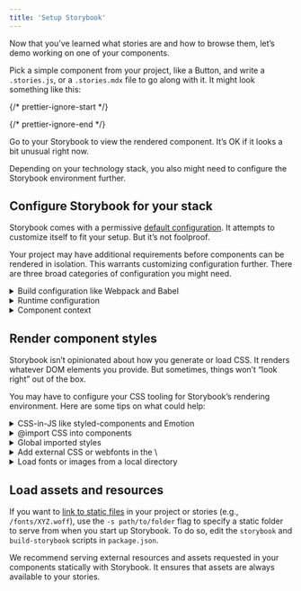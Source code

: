 ```yaml
---
title: 'Setup Storybook'
---
```


Now that you’ve learned what stories are and how to browse them, let’s demo working on one of your components.

Pick a simple component from your project, like a Button, and write a `.stories.js`, or a `.stories.mdx` file to go along with it. It might look something like this:

{/* prettier-ignore-start */}

<CodeSnippets path="your-component.md" />

{/* prettier-ignore-end */}

Go to your Storybook to view the rendered component. It’s OK if it looks a bit unusual right now.

Depending on your technology stack, you also might need to configure the Storybook environment further.

## Configure Storybook for your stack

Storybook comes with a permissive [default configuration](../configure/overview.mdx). It attempts to customize itself to fit your setup. But it’s not foolproof.

Your project may have additional requirements before components can be rendered in isolation. This warrants customizing configuration further. There are three broad categories of configuration you might need.

<details>
  <summary>Build configuration like Webpack and Babel</summary>

  If you see errors on the CLI when you run the `yarn storybook` command, you likely need to make changes to Storybook’s build configuration. Here are some things to try:

  * [Presets](../addons/addon-types.mdx) bundle common configurations for various technologies into Storybook. In particular, presets exist for Create React App, SCSS and Ant Design.
  * Specify a custom [Babel configuration](../configure/babel.mdx#custom-babel-config) for Storybook. Storybook automatically tries to use your project’s config if it can.
  * Adjust the [Webpack configuration](../builders/webpack.mdx) that Storybook uses. Try patching in your own configuration if needed.
</details>

<details>
  <summary>Runtime configuration</summary>

  If Storybook builds but you see an error immediately when connecting to it in the browser, in that case, chances are one of your input files is not compiling/transpiling correctly to be interpreted by the browser. Storybook supports modern browsers and IE11, but you may need to check the Babel and Webpack settings (see above) to ensure your component code works correctly.
</details>

<details id="component-context" name="component-context">
  <summary>Component context</summary>

  If a particular story has a problem rendering, often it means your component expects a specific environment is available to the component.

  A common frontend pattern is for components to assume that they render in a specific “context” with parent components higher up the rendering hierarchy (for instance, theme providers).

  Use [decorators](../writing-stories/decorators.mdx) to “wrap” every story in the necessary context providers. The [`.storybook/preview.js`](../configure/overview.mdx#configure-story-rendering) file allows you to customize how components render in Canvas, the preview iframe. See how you can wrap every component rendered in Storybook with [Styled Components](https://styled-components.com/) `ThemeProvider`, [Vue's Fontawesome](https://github.com/FortAwesome/vue-fontawesome), or with an Angular theme provider component in the example below.

  {/* prettier-ignore-start */}

  <CodeSnippets path="storybook-preview-with-styled-components-decorator.md" />

  {/* prettier-ignore-end */}
</details>

## Render component styles

Storybook isn’t opinionated about how you generate or load CSS. It renders whatever DOM elements you provide. But sometimes, things won’t “look right” out of the box.

You may have to configure your CSS tooling for Storybook’s rendering environment. Here are some tips on what could help:

<details>
  <summary>CSS-in-JS like styled-components and Emotion</summary>

  If you are using CSS-in-JS, chances are your styles are working because they’re generated in JavaScript and served alongside each component. Theme users may need to add a decorator to `.storybook/preview.js`, [see above](#component-context).
</details>

<details>
  <summary>@import CSS into components</summary>

  Storybook allows you to import CSS files in your components directly. But in some cases you may need to [tweak its Webpack configuration](../builders/webpack.mdx#extendingstorybooks-webpack-config). Angular components require [a special import](../configure/styling-and-css.mdx#importing-css-files).
</details>

<details>
  <summary>Global imported styles</summary>

  If you have global imported styles, create a file called [`.storybook/preview.js`](../configure/overview.mdx#configure-story-rendering) and import the styles there. They will be added by Storybook automatically for all stories.
</details>

<details>
  <summary>Add external CSS or webfonts in the \<head></summary>

  Alternatively, if you want to inject a CSS link tag to the `<head>` directly (or some other resource like a webfont link), you can use [`.storybook/preview-head.html`](../configure/story-rendering.mdx#adding-to-\&#60head\&#62) to add arbitrary HTML.
</details>

<details>
  <summary>Load fonts or images from a local directory</summary>

  If you're referencing fonts or images from a local directory, you'll need to configure the Storybook script to [serve the static files](../configure/images-and-assets.mdx).
</details>

## Load assets and resources

If you want to [link to static files](../configure/images-and-assets.mdx) in your project or stories (e.g., `/fonts/XYZ.woff`), use the `-s path/to/folder` flag to specify a static folder to serve from when you start up Storybook. To do so, edit the `storybook` and `build-storybook` scripts in `package.json`.

We recommend serving external resources and assets requested in your components statically with Storybook. It ensures that assets are always available to your stories.

